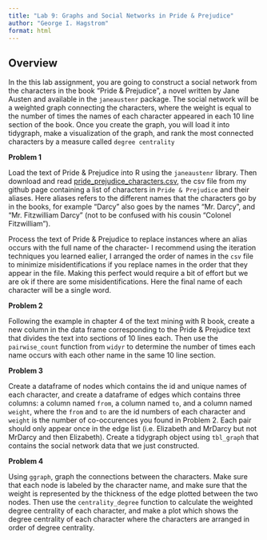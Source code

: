 ```yaml
---
title: "Lab 9: Graphs and Social Networks in Pride & Prejudice"
author: "George I. Hagstrom"
format: html
---
```


## Overview

In the this lab assignment, you are going to construct a social network 
from the characters in the book "Pride & Prejudice", a novel written by Jane Austen
and available in the `janeaustenr` package. The social network will be a weighted
graph connecting the characters, where the weight is equal to the number of times the
names of each character appeared in each 10 line section of the book. Once you create the graph, you
will load it into tidygraph, make a visualization of the graph, and rank the most 
connected characters by a measure called `degree centrality`

**Problem 1**

Load the text of Pride & Prejudice into R using the `janeaustenr` library. Then download and read [pride_prejudice_characters.csv](https://github.com/georgehagstrom/DATA607/blob/main/website/assignments/labs/labData/pride_prejudice_characters.csv), the
csv file from my github page containing a list of characters in `Pride & Prejudice` and their aliases. 
Here aliases refers to the different names that the characters go by in the books, for example "Darcy"
also goes by the names "Mr. Darcy", and "Mr. Fitzwilliam Darcy" (not to be confused with his cousin "Colonel Fitzwilliam"). 

Process the text of Pride & Prejudice to replace instances where an 
alias occurs with the full name of the character- I recommend using the iteration techniques you learned ealier, I arranged the order of names in the `csv` file to minimize misidentifications if you replace names in the order that they appear in the file. Making this perfect would require a bit of
effort but we are ok if there are some misidentifications. Here the final name of each character will
be a single word. 

**Problem 2**

Following the example in chapter 4 of the text mining with R book, create a new column in the data frame corresponding to the Pride & Prejudice text that divides the text into sections of 10 lines each. Then use the `pairwise_count` function from `widyr` to determine the number of times each name occurs
with each other name in the same 10 line section. 

**Problem 3**

Create a dataframe of nodes which contains the id and unique names of each character, and create a 
dataframe of edges which contains three columns: a column named `from`, a column named `to`, and a column named `weight`, where the `from` and `to` are the id numbers of each character and `weight` is the number of co-occurences you found in Problem 2. Each pair should only appear once in the edge list (i.e. Elizabeth and MrDarcy but not MrDarcy and then Elizabeth). Create a tidygraph object using `tbl_graph` that contains the social network data that we just constructed.




**Problem 4**

Using `ggraph`, graph the connections between the characters. Make sure that each node is labeled
by the character name, and make sure that the weight is represented by the thickness of the edge
plotted between the two nodes. Then use the `centrality_degree` function to calculate the weighted degree centrality of each character, and make a plot which shows the degree centrality of each character where the characters are arranged in order of degree centrality. 



